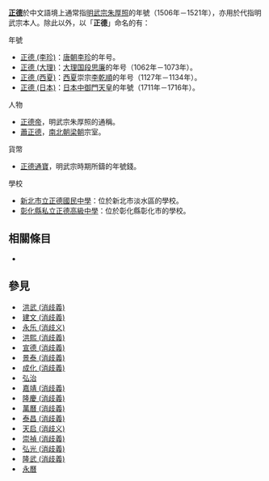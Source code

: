 {{Wiktionary|正德}}
'''[[正德_(明朝)|正德]]'''於中文語境上通常指[[明武宗|明武宗]][[朱厚照|朱厚照]]的年號（1506年－1521年），亦用於代指明武宗本人。除此以外，以「'''正德'''」命名的有：

;年號
*[[正德_(李珍)|正德 (李珍)]]：[[唐朝|唐朝]][[李珍_(唐朝)|李珍]]的年号。
*[[正德_(大理)|正德 (大理)]]：[[大理国|大理国]][[段思廉|段思廉]]的年号（1062年－1073年）。
*[[正德_(西夏)|正德 (西夏)]]：[[西夏|西夏]]崇宗[[夏崇宗|李乾順]]的年号（1127年－1134年）。
*[[正德_(日本)|正德 (日本)]]：[[日本|日本]][[中御門天皇|中御門天皇]]的年號（1711年－1716年）。

;人物
*[[明武宗|正德帝]]，明武宗朱厚照的通稱。
*[[蕭正德|蕭正德]]，[[南北朝|南北朝]][[梁_(南朝)|梁朝]]宗室。

;貨幣
*[[正德通寶|正德通寶]]，明武宗時期所鑄的年號錢。

;學校
*[[新北市立正德國民中學|新北市立正德國民中學]]：位於新北市淡水區的學校。
*[[彰化縣私立正德高級中學|彰化縣私立正德高級中學]]：位於彰化縣彰化市的學校。

==相關條目==
* {{Prefix|正德}}

==參見==
* [[洪武_(消歧義)|洪武 (消歧義)]]
* [[建文_(消歧義)|建文 (消歧義)]]
* [[永乐_(消歧义)|永乐 (消歧义)]]
* [[洪熙_(消歧義)|洪熙 (消歧義)]]
* [[宣德_(消歧義)|宣德 (消歧義)]]
* [[景泰_(消歧義)|景泰 (消歧義)]]
* [[成化_(消歧義)|成化 (消歧義)]]
* [[弘治|弘治]]
* [[嘉靖_(消歧義)|嘉靖 (消歧義)]]
* [[隆慶_(消歧義)|隆慶 (消歧義)]]
* [[萬曆_(消歧義)|萬曆 (消歧義)]]
* [[泰昌_(消歧義)|泰昌 (消歧義)]]
* [[天启_(消歧义)|天启 (消歧义)]]
* [[崇禎_(消歧義)|崇禎 (消歧義)]]
* [[弘光_(消歧義)|弘光 (消歧義)]]
* [[隆武_(消歧義)|隆武 (消歧義)]]
* [[永曆|永曆]]

{{disambig|cat=年号消歧义}}
{{disambig|T|Cat=二字亞洲相關消歧義}}